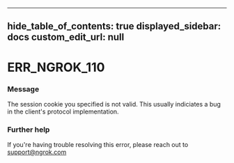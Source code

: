 
---
hide_table_of_contents: true
displayed_sidebar: docs
custom_edit_url: null
---


# ERR_NGROK_110

### Message
The session cookie you specified is not valid.
This usually indiciates a bug in the client's protocol implementation.

### Further help
If you're having trouble resolving this error, please reach out to [support@ngrok.com](mailto:support@ngrok.com?subject=Help%20with%20ERR_NGROK_110)


<ErrorDetails error='err_ngrok_110' />
